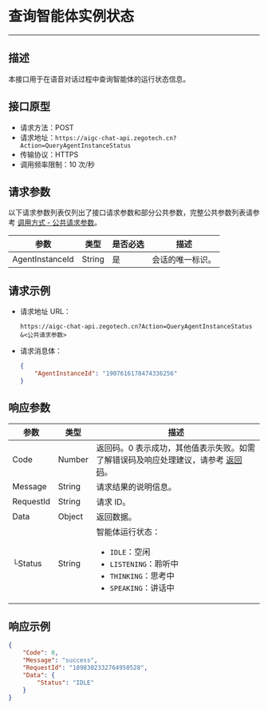 # 查询智能体实例状态

---

## 描述

本接口用于在语音对话过程中查询智能体的运行状态信息。

## 接口原型

- 请求方法：POST
- 请求地址：`https://aigc-chat-api.zegotech.cn?Action=QueryAgentInstanceStatus`
- 传输协议：HTTPS
- 调用频率限制：10 次/秒

## 请求参数

以下请求参数列表仅列出了接口请求参数和部分公共参数，完整公共参数列表请参考 [调用方式 - 公共请求参数](./../Accessing%20Server%20APIs.mdx#公共请求参数)。

| 参数             | 类型    | 是否必选 | 描述                     |
|------------------|---------|----------|--------------------------|
| AgentInstanceId  | String  | 是       | 会话的唯一标识。         |

## 请求示例

- 请求地址 URL：

    ```https
    https://aigc-chat-api.zegotech.cn?Action=QueryAgentInstanceStatus
    &<公共请求参数>
    ```

- 请求消息体：

    ```json
    {
        "AgentInstanceId": "1907616178474336256"
    }
    ```

## 响应参数

| 参数 | 类型 | 描述 |
|------|------|------|
| Code | Number | 返回码。0 表示成功，其他值表示失败。如需了解错误码及响应处理建议，请参考 [返回码](./../Return%20codes.mdx)。 |
| Message | String | 请求结果的说明信息。 |
| RequestId | String | 请求 ID。 |
| Data | Object | 返回数据。 |
| └Status | String | 智能体运行状态：<ul><li>`IDLE`：空闲</li><li>`LISTENING`：聆听中</li><li>`THINKING`：思考中</li><li>`SPEAKING`：讲话中</li></ul> |

## 响应示例

```json
{
    "Code": 0,
    "Message": "success",
    "RequestId": "1898302332764950528",
    "Data": {
        "Status": "IDLE"
    }
}
```

